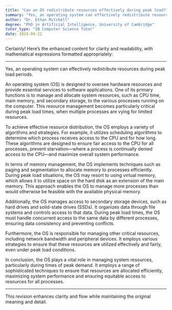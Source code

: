 ```yaml
---
title: "Can an OS redistribute resources effectively during peak load?"
summary: "Yes, an operating system can effectively redistribute resources during peak load."
author: "Dr. Ethan Mitchell"
degree: "PhD in Artificial Intelligence, University of Cambridge"
tutor_type: "IB Computer Science Tutor"
date: 2024-04-22
---
```


Certainly! Here’s the enhanced content for clarity and readability, with mathematical expressions formatted appropriately:

---

Yes, an operating system can effectively redistribute resources during peak load periods.

An operating system (OS) is designed to oversee hardware resources and provide essential services to software applications. One of its primary functions is to manage and allocate system resources, such as CPU time, main memory, and secondary storage, to the various processes running on the computer. This resource management becomes particularly critical during peak load times, when multiple processes are vying for limited resources.

To achieve effective resource distribution, the OS employs a variety of algorithms and strategies. For example, it utilizes scheduling algorithms to determine which process receives access to the CPU and for how long. These algorithms are designed to ensure fair access to the CPU for all processes, prevent starvation—where a process is continually denied access to the CPU—and maximize overall system performance.

In terms of memory management, the OS implements techniques such as paging and segmentation to allocate memory to processes efficiently. During peak load situations, the OS may resort to using virtual memory, which allows it to utilize space on the hard disk as an extension of the main memory. This approach enables the OS to manage more processes than would otherwise be feasible with the available physical memory.

Additionally, the OS manages access to secondary storage devices, such as hard drives and solid-state drives (SSDs). It organizes data through file systems and controls access to that data. During peak load times, the OS must handle concurrent access to the same data by different processes, ensuring data consistency and preventing conflicts.

Furthermore, the OS is responsible for managing other critical resources, including network bandwidth and peripheral devices. It employs various strategies to ensure that these resources are utilized effectively and fairly, even under peak load conditions.

In conclusion, the OS plays a vital role in managing system resources, particularly during times of peak demand. It employs a range of sophisticated techniques to ensure that resources are allocated efficiently, maximizing system performance and ensuring equitable access to resources for all processes.

--- 

This revision enhances clarity and flow while maintaining the original meaning and detail.
    